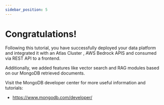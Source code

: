```yaml
---
sidebar_position: 5
---
```


# Congratulations!

Following this tutorial, you have successfully deployed your data platform and integrated it with an Atlas Cluster , AWS Bedrock APIS and consumed via REST API to a frontend.

Additionally, we added features like vector search and RAG modules based on our MongoDB retrieved documents.

Visit the MongoDB developer center for more useful information and tutorials:

- https://www.mongodb.com/developer/
